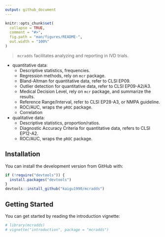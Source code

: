 ```yaml
---
output: github_document
---
```


<!-- README.md is generated from README.Rmd. Please edit that file -->

```r
knitr::opts_chunk$set(
  collapse = TRUE,
  comment = "#>",
  fig.path = "man/figures/README-",
  out.width = "100%"
)
```

> `mcradds` facilitates analyzing and reporting in IVD trials.

- quantitative data:
  - Descriptive statistics, frequencies.
  - Regression methods, rely on `mcr` package.
  - Bland-Altman for quantitative data, refer to CLSI EP09.
  - Outlier detection for quantitative data, refer to CLSI EP09-A2/A3.
  - Medical Decision Level, rely on `mcr` package, and summarize the results.
  - Reference Range/Interval, refer to CLSI EP28-A3, or NMPA guideline.
  - ROC/AUC, wraps the `pROC` package.
  - Correlation
- qualitative data:
  - Descriptive statistics, proportion/ratios.
  - Diagnostic Accuracy Criteria for quantitative data, refers to CLSI EP12-A2.
  - ROC/AUC, wraps the `pROC` package.

## Installation

You can install the development version from GitHub with:

```r
if (!require("devtools")) {
  install.packages("devtools")
}
devtools::install_github("kaigu1990/mcradds")
```

## Getting Started

You can get started by reading the introduction vignette:

```r
# library(mcradds)
# vignette("introduction", package = "mcradds")
```
